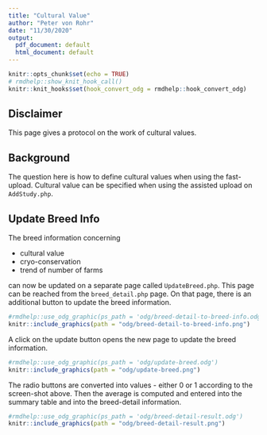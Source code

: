 ```yaml
---
title: "Cultural Value"
author: "Peter von Rohr"
date: "11/30/2020"
output:
  pdf_document: default
  html_document: default
---
```


```r
knitr::opts_chunk$set(echo = TRUE)
# rmdhelp::show_knit_hook_call()
knitr::knit_hooks$set(hook_convert_odg = rmdhelp::hook_convert_odg)
```

## Disclaimer
This page gives a protocol on the work of cultural values.


## Background
The question here is how to define cultural values when using the fast-upload. Cultural value can be specified when using the assisted upload on `AddStudy.php`. 


## Update Breed Info
The breed information concerning 

* cultural value
* cryo-conservation
* trend of number of farms

can now be updated on a separate page called `UpdateBreed.php`. This page can be reached from the `breed_detail.php` page. On that page, there is an additional button to update the breed information. 

```r
#rmdhelp::use_odg_graphic(ps_path = 'odg/breed-detail-to-breed-info.odg')
knitr::include_graphics(path = "odg/breed-detail-to-breed-info.png")
```
 
A click on the update button opens the new page to update the breed information.

```r
#rmdhelp::use_odg_graphic(ps_path = 'odg/update-breed.odg')
knitr::include_graphics(path = "odg/update-breed.png")
```
 

The radio buttons are converted into values - either 0 or 1 according to the screen-shot above. Then the average is computed and entered into the summary table and into the breed-detail information.

```r
#rmdhelp::use_odg_graphic(ps_path = 'odg/breed-detail-result.odg')
knitr::include_graphics(path = "odg/breed-detail-result.png")
```
 
